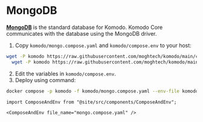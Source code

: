 # MongoDB

[**MongoDB**](https://www.mongodb.com) is the standard database for Komodo.
Komodo Core communicates with the database using the MongoDB driver.

1. Copy `komodo/mongo.compose.yaml` and `komodo/compose.env` to your host:
```bash
wget -P komodo https://raw.githubusercontent.com/moghtech/komodo/main/compose/mongo.compose.yaml && \
  wget -P komodo https://raw.githubusercontent.com/moghtech/komodo/main/compose/compose.env
```
2. Edit the variables in `komodo/compose.env`.
3. Deploy using command:

```bash
docker compose -p komodo -f komodo/mongo.compose.yaml --env-file komodo/compose.env up -d
```

```mdx-code-block
import ComposeAndEnv from "@site/src/components/ComposeAndEnv";

<ComposeAndEnv file_name="mongo.compose.yaml" />
```